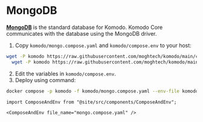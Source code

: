 # MongoDB

[**MongoDB**](https://www.mongodb.com) is the standard database for Komodo.
Komodo Core communicates with the database using the MongoDB driver.

1. Copy `komodo/mongo.compose.yaml` and `komodo/compose.env` to your host:
```bash
wget -P komodo https://raw.githubusercontent.com/moghtech/komodo/main/compose/mongo.compose.yaml && \
  wget -P komodo https://raw.githubusercontent.com/moghtech/komodo/main/compose/compose.env
```
2. Edit the variables in `komodo/compose.env`.
3. Deploy using command:

```bash
docker compose -p komodo -f komodo/mongo.compose.yaml --env-file komodo/compose.env up -d
```

```mdx-code-block
import ComposeAndEnv from "@site/src/components/ComposeAndEnv";

<ComposeAndEnv file_name="mongo.compose.yaml" />
```